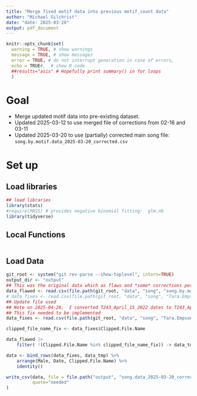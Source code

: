 ```yaml
---
title: "Merge fixed motif data into previous motif_count data"
author: "Michael Gilchrist"
date: "date: 2025-03-20"
output: pdf_document
---
```


```r

knitr::opts_chunk$set(
  warning = TRUE, # show warnings
  message = TRUE, # show messages
  error = TRUE, # do not interrupt generation in case of errors,
  echo = TRUE#,  # show R code
  ##results="asis" # Hopefully print summary() in for loops
  )


```
# Goal

- Merge updated motif data into pre-existing dataset.
- Updated 2025-03-12 to use merged file of corrections from 02-16 and 03-11
- Updated 2025-03-20 to use (partially) corrected main song file: `song.by.motif.data_2025-03-20_corrected.csv`

# Set up

## Load libraries

```r


## load libraries
library(stats)
#require(MASS) # provides negative binomial fitting:  glm.nb
library(tidyverse)

```
## Local Functions

```r

```


## Load Data

```r

git_root <- system("git rev-parse --show-toplevel", intern=TRUE)
output_dir <- "output"
## This was the original data which as flaws and *some* corrections per tara's email on 03-18-2025
data_flawed <- read.csv(file.path(git_root, "data", "song", "song.by.motif.data_2025-03-20_corrected.csv"))
# data_fixes <- read.csv(file.path(git_root, "data", "song", "Tara.Empson_2025-02-16_fixed.motif.data.csv"))
## Update file used
## Note on 2025-04-28,  I converted T243_April_15_2022 dates to T243_April_16_2022 dates per Tara's email on 03-18
## This fix needed to be implemented 
data_fixes <- read.csv(file.path(git_root, "data", "song", "Tara.Empson_2025-02-16.and.03-11_combined.csv"))

clipped_file_name_fix <- data_fixes$Clipped.File.Name

data_flawed |>
    filter( !(Clipped.File.Name %in% clipped_file_name_fix)) -> data_tmp

data <- bind_rows(data_fixes, data_tmp) %>%
    arrange(Male, Date, Clipped.File.Name) %>%
    identity()

write_csv(data, file = file.path("output", "song.data_2025-03-20_corrected.and.merged.csv"),
          quote="needed"
)

```
